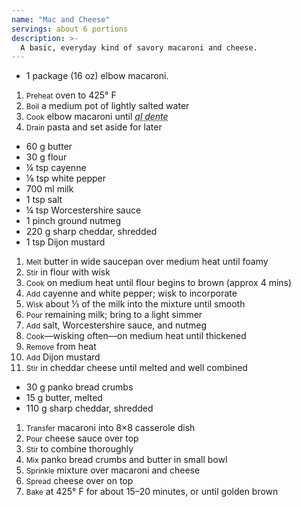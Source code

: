 ```yaml
---
name: "Mac and Cheese"
servings: about 6 portions
description: >-
  A basic, everyday kind of savory macaroni and cheese.
---
```


- 1 package (16 oz) elbow macaroni.

1. <small>Preheat</small> oven to 425&deg; F
1. <small>Boil</small> a medium pot of lightly salted water
1. <small>Cook</small> elbow macaroni until
   <abbr title="Tender but firm to the tooth">_al dente_</abbr>
1. <small>Drain</small> pasta and set aside for later

- 60 g butter
- 30 g flour
- &frac14; tsp cayenne
- &frac18; tsp white pepper
- 700 ml milk
- 1 tsp salt
- &frac14; tsp Worcestershire sauce
- 1 pinch ground nutmeg
- 220 g sharp cheddar, shredded
- 1 tsp Dijon mustard

1. <small>Melt</small> butter in wide saucepan over medium heat until foamy
1. <small>Stir</small> in flour with wisk
1. <small>Cook</small> on medium heat until flour begins to brown (approx 4
   mins)
1. <small>Add</small> cayenne and white pepper; wisk to incorporate
1. <small>Wisk</small> about &frac13; of the milk into the mixture until smooth
1. <small>Pour</small> remaining milk; bring to a light simmer
1. <small>Add</small> salt, Worcestershire sauce, and nutmeg
1. <small>Cook</small>&mdash;wisking often&mdash;on medium heat until thickened
1. <small>Remove</small> from heat
1. <small>Add</small> Dijon mustard
1. <small>Stir</small> in cheddar cheese until melted and well combined

- 30 g panko bread crumbs
- 15 g butter, melted
- 110 g sharp cheddar, shredded

1. <small>Transfer</small> macaroni into 8&times;8 casserole dish
1. <small>Pour</small> cheese sauce over top
1. <small>Stir</small> to combine thoroughly
1. <small>Mix</small> panko bread crumbs and butter in small bowl
1. <small>Sprinkle</small> mixture over macaroni and cheese
1. <small>Spread</small> cheese over on top
1. <small>Bake</small> at 425&deg; F for about 15&ndash;20 minutes, or until
   golden brown
